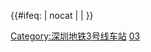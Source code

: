 {{鐵道路線 | lua = 1 | 铁道系统 = 深圳地铁
| 模板名稱 = 深圳地铁3号线
| 名稱 = [[深圳地铁3号线]]
| 代表色 = {{深圳地铁色彩|3}}
| 背景色 =
| 車站列表 = 
福保 ~ 益田 ~ 石厦 ~ 购物公园 ~ 福田 ~ 少年宫 ~ 莲花村 ~ 华新 ~ 通新岭 ~ 红岭 ~ 老街 ~ 晒布 ~ 翠竹 ~ 田贝 ~ 水贝 ~ 草埔 ~ 布吉 ~ 木棉湾 ~ 大芬 ~ 丹竹头 ~ 六约 ~ 塘坑 ~ 横岗 ~ 永湖 ~ 荷坳 ~ 大运 ~ 爱联 ~ 吉祥 ~ 龙城广场 ~ 南联 ~ 双龙
| 未来发展 = 
福保 ~ 益田 ~ 石厦 ~ 购物公园 ~ 福田 ~ 少年宫 ~ 莲花村 ~ 华新 ~ 通新岭 ~ 红岭 ~ 老街 ~ 晒布 ~ 翠竹 ~ 田贝 ~ 水贝 ~ 草埔 ~ 布吉 ~ 木棉湾 ~ 大芬 ~ 丹竹头 ~ 六约 ~ 塘坑 ~ 横岗 ~ 永湖 ~ 荷坳 ~ 大运 ~ 爱联 ~ 吉祥 ~ 龙城广场 ~ 南联 ~ 双龙 ~ gstart ~ 梨园 ~ 新生 ~ 坪西 ~ 低碳城 ~ 白石塘 ~ 富坪 ~ 坪地六联 ~ gend
}}<includeonly>{{#ifeq: {{{1}}} | nocat | <!--空--> | [[Category:深圳地铁3号线车站]] }}</includeonly><noinclude>
[[Category:深圳地铁车站模板|03]]
</noinclude>